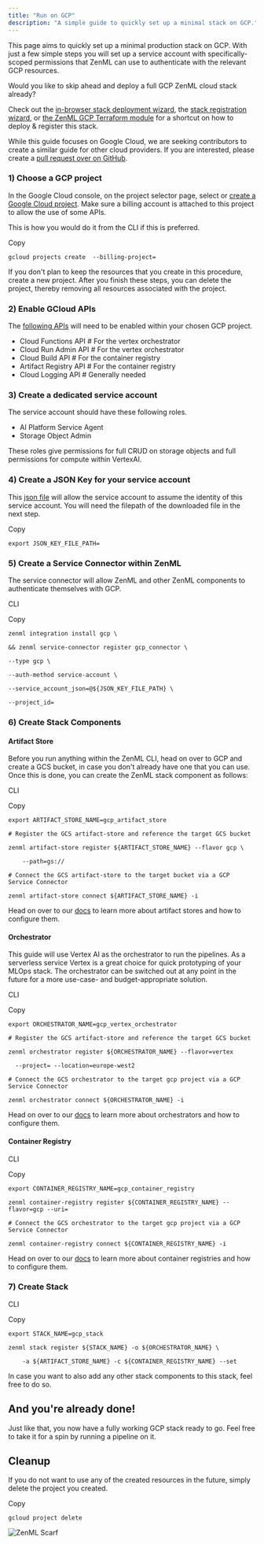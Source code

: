 ```yaml
---
title: "Run on GCP"
description: "A simple guide to quickly set up a minimal stack on GCP."
---
```


This page aims to quickly set up a minimal production stack on GCP. With just a few simple steps you will set up a service account with specifically-scoped permissions that ZenML can use to authenticate with the relevant GCP resources.

Would you like to skip ahead and deploy a full GCP ZenML cloud stack already?

Check out the [in-browser stack deployment wizard](/how-to/stack-deployment/deploy-a-cloud-stack), the [stack registration wizard](/how-to/stack-deployment/register-a-cloud-stack), or [the ZenML GCP Terraform module](/how-to/stack-deployment/deploy-a-cloud-stack-with-terraform) for a shortcut on how to deploy & register this stack.

While this guide focuses on Google Cloud, we are seeking contributors to create a similar guide for other cloud providers. If you are interested, please create a [pull request over on GitHub](https://github.com/zenml-io/zenml/blob/main/CONTRIBUTING.md).

### 1) Choose a GCP project

In the Google Cloud console, on the project selector page, select or [create a Google Cloud project](https://cloud.google.com/resource-manager/docs/creating-managing-projects). Make sure a billing account is attached to this project to allow the use of some APIs.

This is how you would do it from the CLI if this is preferred.

Copy

```
gcloud projects create  --billing-project=
```

If you don't plan to keep the resources that you create in this procedure, create a new project. After you finish these steps, you can delete the project, thereby removing all resources associated with the project.

### 2) Enable GCloud APIs

The [following APIs](https://console.cloud.google.com/flows/enableapi?apiid=cloudfunctions,cloudbuild.googleapis.com,artifactregistry.googleapis.com,run.googleapis.com,logging.googleapis.com\&redirect=https://cloud.google.com/functions/docs/create-deploy-gcloud&\%5Fga=2.103703808.1862683951.1694002459-205697788.1651483076&\%5Fgac=1.161946062.1694011263.Cj0KCQjwxuCnBhDLARIsAB-cq1ouJZlVKAVPMsXnYrgQVF2t1Q2hUjgiHVpHXi2N0NlJvG3j3y-PPh8aAoSIEALw\%5FwcB) will need to be enabled within your chosen GCP project.

* Cloud Functions API # For the vertex orchestrator
* Cloud Run Admin API # For the vertex orchestrator
* Cloud Build API # For the container registry
* Artifact Registry API # For the container registry
* Cloud Logging API # Generally needed

### 3) Create a dedicated service account

The service account should have these following roles.

* AI Platform Service Agent
* Storage Object Admin

These roles give permissions for full CRUD on storage objects and full permissions for compute within VertexAI.

### 4) Create a JSON Key for your service account

This [json file](https://cloud.google.com/iam/docs/keys-create-delete) will allow the service account to assume the identity of this service account. You will need the filepath of the downloaded file in the next step.

Copy

```
export JSON_KEY_FILE_PATH=
```

### 5) Create a Service Connector within ZenML

The service connector will allow ZenML and other ZenML components to authenticate themselves with GCP.

CLI

Copy

```
zenml integration install gcp \

&& zenml service-connector register gcp_connector \

--type gcp \

--auth-method service-account \

--service_account_json=@${JSON_KEY_FILE_PATH} \

--project_id=
```

### 6) Create Stack Components

#### Artifact Store

Before you run anything within the ZenML CLI, head on over to GCP and create a GCS bucket, in case you don't already have one that you can use. Once this is done, you can create the ZenML stack component as follows:

CLI

Copy

```
export ARTIFACT_STORE_NAME=gcp_artifact_store

# Register the GCS artifact-store and reference the target GCS bucket

zenml artifact-store register ${ARTIFACT_STORE_NAME} --flavor gcp \

    --path=gs://

# Connect the GCS artifact-store to the target bucket via a GCP Service Connector

zenml artifact-store connect ${ARTIFACT_STORE_NAME} -i
```

Head on over to our [docs](/stack-components/artifact-stores/gcp) to learn more about artifact stores and how to configure them.

#### Orchestrator

This guide will use Vertex AI as the orchestrator to run the pipelines. As a serverless service Vertex is a great choice for quick prototyping of your MLOps stack. The orchestrator can be switched out at any point in the future for a more use-case- and budget-appropriate solution.

CLI

Copy

```
export ORCHESTRATOR_NAME=gcp_vertex_orchestrator

# Register the GCS artifact-store and reference the target GCS bucket

zenml orchestrator register ${ORCHESTRATOR_NAME} --flavor=vertex 

  --project= --location=europe-west2

# Connect the GCS orchestrator to the target gcp project via a GCP Service Connector

zenml orchestrator connect ${ORCHESTRATOR_NAME} -i
```

Head on over to our [docs](/stack-components/orchestrators/vertex) to learn more about orchestrators and how to configure them.

#### Container Registry

CLI

Copy

```
export CONTAINER_REGISTRY_NAME=gcp_container_registry

zenml container-registry register ${CONTAINER_REGISTRY_NAME} --flavor=gcp --uri=

# Connect the GCS orchestrator to the target gcp project via a GCP Service Connector

zenml container-registry connect ${CONTAINER_REGISTRY_NAME} -i
```

Head on over to our [docs](/stack-components/container-registries) to learn more about container registries and how to configure them.

### 7) Create Stack

CLI

Copy

```
export STACK_NAME=gcp_stack

zenml stack register ${STACK_NAME} -o ${ORCHESTRATOR_NAME} \

    -a ${ARTIFACT_STORE_NAME} -c ${CONTAINER_REGISTRY_NAME} --set
```

In case you want to also add any other stack components to this stack, feel free to do so.

## And you're already done!

Just like that, you now have a fully working GCP stack ready to go. Feel free to take it for a spin by running a pipeline on it.

## Cleanup

If you do not want to use any of the created resources in the future, simply delete the project you created.

Copy

```
gcloud project delete 
```

![ZenML Scarf](/images/how-to/popular-integrations)